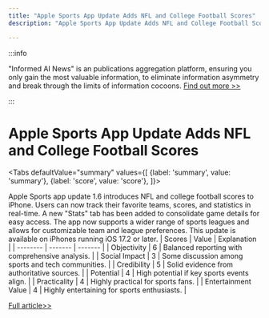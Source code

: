 ```yaml
---
title: "Apple Sports App Update Adds NFL and College Football Scores"
description: "Apple Sports App Update Adds NFL and College Football Scores"

---
```



:::info

"Informed AI News" is an publications aggregation platform, ensuring you only gain the most valuable information, to eliminate information asymmetry and break through the limits of information cocoons.  [Find out more >>](/)

:::

# Apple Sports App Update Adds NFL and College Football Scores


<Tabs
	defaultValue="summary"
	values={[
	{label: 'summary', value: 'summary'},
	{label: 'score', value: 'score'},
]}>
<TabItem value="summary">


Apple Sports app update 1.6 introduces NFL and college football scores to iPhone. Users can now track their favorite teams, scores, and statistics in real-time. A new "Stats" tab has been added to consolidate game details for easy access. The app now supports a wider range of sports leagues and allows for customizable team and league preferences. This update is available on iPhones running iOS 17.2 or later.
</TabItem>
<TabItem value="score">
	| Scores     | Value   | Explanation |
	| -------- | ------- | ------- |
	| Objectivity  | 6    | Balanced reporting with comprehensive analysis.    |
	| Social Impact | 3     | Some discussion among sports and tech communities.    |
	| Credibility    | 5    | Solid evidence from authoritative sources.    |
	| Potential    | 4    | High potential if key sports events align.    |
	| Practicality    | 4    | Highly practical for sports fans.    |
	| Entertainment Value    | 4    | Highly entertaining for sports enthusiasts.    |
</TabItem>
</Tabs>

[Full article>>](https://appleinsider.com/articles/24/08/19/apple-sports-update-brings-nfl-college-football-scores-to-iphone)
